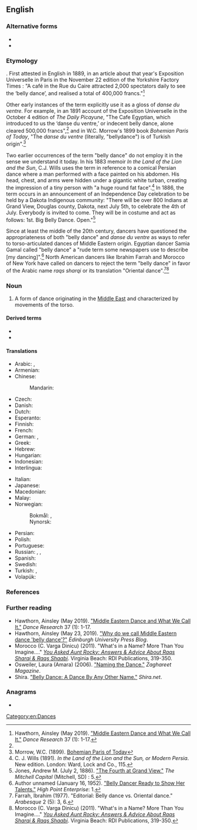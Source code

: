 {{also|bellydance|belly-dance}}
==English==
{{wikipedia|belly dance}}

===Alternative forms===
* {{l|en|bellydance}}
* {{l|en|belly-dance}}

===Etymology===
{{calque|en|fr|danse du ventre}}. First attested in English in 1889, in an article about that year's Exposition Universelle in Paris in the November 22 edition of the Yorkshire Factory Times : "A café in the Rue du Caire attracted 2,000 spectators daily to see the ‘belly dance’, and realised a total of 400,000 francs."<ref name=":0">Hawthorn, Ainsley (May 2019). [https://www.euppublishing.com/doi/full/10.3366/drs.2019.0250 "Middle Eastern Dance and What We Call It."] ''Dance Research'' 37 (1): 1-17.</ref>

Other early instances of the term explicitly use it as a gloss of ''danse du ventre.'' For example, in an 1891 account of the Exposition Universelle in the October 4 edition of ''The Daily Picayune'', "The Cafe Egyptian, which introduced to us the ‘danse du ventre,’ or indecent belly dance, alone cleared 500,000 francs",<ref name=":0" /> and in W.C. Morrow's 1899 book ''Bohemian Paris of Today'', "The ''danse du ventre'' (literally, "bellydance") is of Turkish origin".<ref>Morrow, W.C. (1899). [https://books.google.ca/books?id=iSr_CgAAQBAJ&q=belly+dance#v=snippet&q=belly%20dance&f=false Bohemian Paris of Today]</ref>

Two earlier occurrences of the term "belly dance" do not employ it in the sense we understand it today. In his 1883 memoir ''In the Land of the Lion and the Sun'', C.J. Wills uses the term in reference to a comical Persian dance where a man performed with a face painted on his abdomen. His head, chest, and arms were hidden under a gigantic white turban, creating the impression of a tiny person with "a huge round fat face".<ref>C. J. Wills (1891). ''In the Land of the Lion and the Sun, or Modern Persia''. New edition. London: Ward, Lock and Co., 115.</ref> In 1886, the term occurs in an announcement of an Independence Day celebration to be held by a Dakota Indigenous community: "There will be over 800 Indians at Grand View, Douglas county, Dakota, next July 5th, to celebrate the 4th of July. Everybody is invited to come. They will be in costume and act as follows: 1st. Big Belly Dance. Open."<ref>Jones, Andrew M. (July 2, 1886). [https://www.newspapers.com/newspage/465265167/ "The Fourth at Grand View."] ''The Mitchell Capital'' (Mitchell, SD) : 5.</ref>

Since at least the middle of the 20th century, dancers have questioned the appropriateness of both "belly dance" and ''danse du ventre'' as ways to refer to torso-articulated dances of Middle Eastern origin. Egyptian dancer Samia Gamal called "belly dance" a "rude term some newspapers use to describe [my dancing]".<ref>Author unnamed (January 16, 1952). [https://www.newspapers.com/newspage/12202747/ "Belly Dancer Ready to Show Her Talents."] ''High Point Enterprise'': 1.</ref> North American dancers like Ibrahim Farrah and Morocco of New York have called on dancers to reject the term "belly dance" in favor of the Arabic name ''raqs sharqi'' or its translation "Oriental dance".<ref>Farrah, Ibrahim (1977). "Editorial: Belly dance vs. Oriental dance." ''Arabesque'' 2 (5): 3, 6.</ref><ref>Morocco (C. Varga Dinicu) (2011). "What's in a Name? More Than You Imagine...." ''[https://books.google.ca/books/about/You_Asked_Aunt_Rocky_Answers_Advice_Abou.html?id=Vo6iAwAAQBAJ&redir_esc=y You Asked Aunt Rocky: Answers & Advice About Raqs Sharqi & Raqs Shaabi]''. Virginia Beach: RDI Publications, 319-350.</ref>

===Noun===
{{en-noun|~}}

# A form of dance originating in the [[Middle East]] and characterized by movements of the torso.

====Derived terms====
* {{l|en|belly dancer}}
* {{l|en|belly dancing}}

====Translations====
{{trans-top|form of dance}}
* Arabic: {{t|ar|رَقْص شَرْقِيّ|m}} {{qualifier|oriental dance}}, {{t|ar|رَقْص بَلَدِيّ|m}} {{qualifier|national dance}}
* Armenian: {{t+|hy|պորտապար}}
* Chinese:
*: Mandarin: {{t+|cmn|肚皮舞|tr=dùpíwǔ|sc=Hani}}
* Czech: {{t|cs|břišní tanec|m}}
* Danish: {{t|da|mavedans}}
* Dutch: {{t+|nl|buikdans}}
* Esperanto: {{t|eo|ventra danco}}
* Finnish: {{t+|fi|vatsatanssi}}
* French: {{t+|fr|danse du ventre|f}}
* German: {{t+|de|Bauchtanz|m}}, {{t|de|orientalischer Tanz|m}}
* Greek: {{t|el|χορός οριεντάλ|m}}
* Hebrew: {{t|he|מחול מזרחי}}
* Hungarian: {{t+|hu|hastánc}}
* Indonesian: {{t|id|tari perut}}
* Interlingua: {{t|ia|dansa de ventre}}
{{trans-mid}}
* Italian: {{t|it|danza del ventre|f}}
* Japanese: {{t|ja|ベリーダンス|tr=berīdansu}}
* Macedonian: {{t|mk|стомачен танц|m}}
* Malay: {{t|ms|tarian perut}}
* Norwegian:
*: Bokmål: {{t|nb|magedans|m}}, {{t|nb|mavedans|m}}
*: Nynorsk: {{t|nn|magedans|m}}
* Persian: {{t|fa|رقص عربی|tr=raqs 'arabi}} {{qualifier|Arabic dance}}
* Polish: {{t+|pl|taniec brzucha|m-in}}
* Portuguese: {{t+|pt|dança do ventre|f}}
* Russian: {{t+|ru|та́нец живота́|m}}, {{t|ru|беллидэ́нс|m}}, {{t+|ru|беллида́нс|m}}
* Spanish: {{t|es|danza del vientre|f}}
* Swedish: {{t|sv|magdans|c}}
* Turkish: {{t+|tr|göbek dansı}}, {{t+|tr|oryantal}}
* Volapük: {{t|vo|bälidadanüd}}
{{trans-bottom}}

===References===
<references />

===Further reading===
* Hawthorn, Ainsley (May 2019). [https://www.euppublishing.com/doi/full/10.3366/drs.2019.0250 "Middle Eastern Dance and What We Call It."] ''Dance Research'' 37 (1): 1-17. 
*Hawthorn, Ainsley (May 23, 2019). [https://euppublishingblog.com/2019/05/23/middle-eastern-dance-belly-dance/ "Why do we call Middle Eastern dance 'belly dance'?"] ''Edinburgh University Press Blog''.
*Morocco (C. Varga Dinicu) (2011). "What's in a Name? More Than You Imagine...." ''[https://books.google.ca/books/about/You_Asked_Aunt_Rocky_Answers_Advice_Abou.html?id=Vo6iAwAAQBAJ&redir_esc=y You Asked Aunt Rocky: Answers & Advice About Raqs Sharqi & Raqs Shaabi]''. Virginia Beach: RDI Publications, 319-350.
*Osweiler, Laura (Amara) (2006). [https://www.amaradances.com/amara_articles/2006_naming.html "Naming the Dance."] ''Zaghareet Magazine''.
*Shira. [http://www.shira.net/musings/dance-by-any-other-name.htm "Belly Dance: A Dance By Any Other Name."] ''Shira.net''.

===Anagrams===
* {{anagrams|en|a=abcdeellny|call-by-need}}

[[Category:en:Dances]]